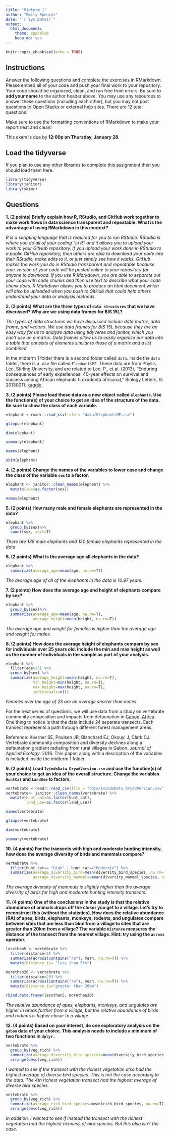 ```yaml
---
title: "Midterm 1"
author: "Emily Spencer"
date: "`r Sys.Date()`"
output:
  html_document: 
    theme: spacelab
    keep_md: yes
---
```


```r
knitr::opts_chunk$set(echo = TRUE)
```

## Instructions
Answer the following questions and complete the exercises in RMarkdown. Please embed all of your code and push your final work to your repository. Your code should be organized, clean, and run free from errors. Be sure to **add your name** to the author header above. You may use any resources to answer these questions (including each other), but you may not post questions to Open Stacks or external help sites. There are 12 total questions.  

Make sure to use the formatting conventions of RMarkdown to make your report neat and clean!  

This exam is due by **12:00p on Thursday, January 28**.  

## Load the tidyverse
If you plan to use any other libraries to complete this assignment then you should load them here.
```r
library(tidyverse)
library(janitor)
library(skimr)
```

## Questions
**1. (2 points) Briefly explain how R, RStudio, and GitHub work together to make work flows in data science transparent and repeatable. What is the advantage of using RMarkdown in this context?**  

*R is a scripting language that is required for you to run RStudio. RStudio is where you do all of your coding "in R" and it allows you to upload your work to your GitHub repository. If you upload your work done in RStudio to a public GitHub repository, then others are able to download your code into their RStudio, make edits to it, or just simply see how it works. GitHub makes the work you do in RStudio transparent and repeatable because your version of your code will be posted online to your repository for anyone to download. If you use R Markdown, you are able to separate out your code with code chunks and then use text to describe what your code chunk does. R Markdown allows you to produce an html document which will also be uploaded when you push to GitHub that could help others understand your data or analysis methods.*

**2. (2 points) What are the three types of `data structures` that we have discussed? Why are we using data frames for BIS 15L?**

*The types of data structures we have discussed include data matrix, data frame, and vectors. We use data frames for BIS 15L because they are an easy way for us to analyze data using tidyverse and janitor, which you can't use on a matrix. Data frames allow us to easily organize our data into a table that consists of elements similar to those of a matrix and a list combined.*


In the midterm 1 folder there is a second folder called `data`. Inside the `data` folder, there is a .csv file called `ElephantsMF`. These data are from Phyllis Lee, Stirling University, and are related to Lee, P., et al. (2013), "Enduring consequences of early experiences: 40-year effects on survival and success among African elephants (Loxodonta africana)," Biology Letters, 9: 20130011. [kaggle](https://www.kaggle.com/mostafaelseidy/elephantsmf).  

**3. (2 points) Please load these data as a new object called `elephants`. Use the function(s) of your choice to get an idea of the structure of the data. Be sure to show the class of each variable.**
```r
elephant <-readr::read_csv(file = "data/ElephantsMF.csv")
```
```r
glimpse(elephant)
```
```r
dim(elephant)
```
```r
summary(elephant)
```
```r
names(elephant)
```
```r
skim(elephant)
```

**4. (2 points) Change the names of the variables to lower case and change the class of the variable `sex` to a factor.**
```r
elephant <- janitor::clean_names(elephant) %>% 
  mutate(sex=as.factor(sex))

names(elephant)
```
**5. (2 points) How many male and female elephants are represented in the data?**
```r
elephant %>% 
  group_by(sex)%>% 
  count(sex, sort=T)
```
*There are 138 male elephants and 150 female elephants represented in the data.*

**6. (2 points) What is the average age all elephants in the data?**
```r
elephant %>% 
  summarize(average_age=mean(age, na.rm=T))
```
*The average age of all of the elephants in the data is 10.97 years.* 

**7. (2 points) How does the average age and height of elephants compare by sex?**
```r
elephant %>% 
  group_by(sex)%>% 
  summarize(average_age=mean(age, na.rm=T),
            average_height=mean(height, na.rm=T))
```
*The average age and weight for females is higher than the average age and weight for males.* 

**8. (2 points) How does the average height of elephants compare by sex for individuals over 25 years old. Include the min and max height as well as the number of individuals in the sample as part of your analysis.**
```r
elephant %>% 
  filter(age>25) %>% 
  group_by(sex) %>% 
  summarize(average_height=mean(height, na.rm=T),
            min_height=min(height, na.rm=T),
            max_height=max(height, na.rm=T),
            individuals=n())
```
*Females over the age of 25 are on average shorter than males.*

For the next series of questions, we will use data from a study on vertebrate community composition and impacts from defaunation in [Gabon, Africa](https://en.wikipedia.org/wiki/Gabon). One thing to notice is that the data include 24 separate transects. Each transect represents a path through different forest management areas.  

Reference: Koerner SE, Poulsen JR, Blanchard EJ, Okouyi J, Clark CJ. Vertebrate community composition and diversity declines along a defaunation gradient radiating from rural villages in Gabon. _Journal of Applied Ecology_. 2016. This paper, along with a description of the variables is included inside the midterm 1 folder.  

**9. (2 points) Load `IvindoData_DryadVersion.csv` and use the function(s) of your choice to get an idea of the overall structure. Change the variables `HuntCat` and `LandUse` to factors.**
```r
vertebrate <-readr::read_csv(file = "data/IvindoData_DryadVersion.csv")
vertebrate<- janitor::clean_names(vertebrate) %>% 
  mutate(hunt_cat=as.factor(hunt_cat),
         land_use=as.factor(land_use))
```
```r
names(vertebrate)
```
```r
glimpse(vertebrate)
```
```r
dim(vertebrate)
```
```r
summary(vertebrate)
```

**10. (4 points) For the transects with high and moderate hunting intensity, how does the average diversity of birds and mammals compare?**
```r
vertebrate %>% 
  filter(hunt_cat== "High" | hunt_cat=="Moderate") %>% 
  summarize(average_diversity_bird=mean(diversity_bird_species, na.rm=T),
            average_diversity_mammals=mean(diversity_mammal_species, na.rm=T))
```
*The average diversity of mammals is slightly higher than the average diversity of birds for high and moderate hunting intensity transects.*

**11. (4 points) One of the conclusions in the study is that the relative abundance of animals drops off the closer you get to a village. Let's try to reconstruct this (without the statistics). How does the relative abundance (RA) of apes, birds, elephants, monkeys, rodents, and ungulates compare between sites that are less than 5km from a village to sites that are greater than 20km from a village? The variable `Distance` measures the distance of the transect from the nearest village. Hint: try using the `across` operator.**  
```r
lessthan5 <- vertebrate %>% 
  filter(distance<5) %>% 
  summarize(across(contains("ra"), mean, na.rm=T)) %>% 
  mutate(distance_is= "less than 5km")
```
```r
morethan20 <- vertebrate %>% 
  filter(distance>20) %>% 
  summarize(across(contains("ra"), mean, na.rm=T)) %>% 
  mutate(distance_is="greater than 20km")
```
```r
rbind.data.frame(lessthan5, morethan20)
```

*The relative abundance of apes, elephants, monkeys, and ungulates are higher in areas further from a village, but the relative abundance of birds and rodents is higher closer to a village.*  

**12. (4 points) Based on your interest, do one exploratory analysis on the `gabon` data of your choice. This analysis needs to include a minimum of two functions in `dplyr.`**
```r
vertebrate %>% 
  group_by(veg_rich) %>% 
  summarize(average_diversity_bird_species=mean(diversity_bird_species, na.rm=T)) %>% 
  arrange(desc(veg_rich))
```
*I wanted to see if the transect with the richest vegetation also had the highest average of diverse bird species. This is not the case according to the data. The 4th richest vegetation transect had the highest average of diverse bird species.*
```r
vertebrate %>% 
  group_by(veg_rich) %>% 
  summarize(average_rich_bird_species=mean(rich_bird_species, na.rm=T)) %>% 
  arrange(desc(veg_rich))
```
*In addition, I wanted to see if instead the transect with the richest vegetation had the highest richness of bird species. But this also isn't the case.* 
